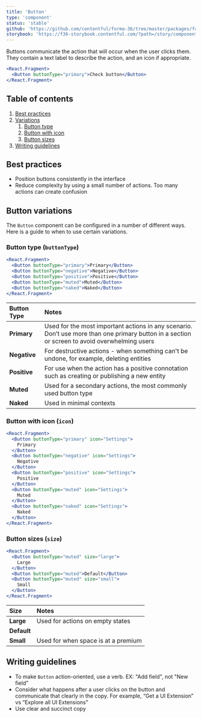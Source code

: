 ```yaml
---
title: 'Button'
type: 'component'
status: 'stable'
github: 'https://github.com/contentful/forma-36/tree/master/packages/forma-36-react-components/src/components/Button'
storybook: 'https://f36-storybook.contentful.com/?path=/story/components-button--button'
---
```


Buttons communicate the action that will occur when the user clicks them. They contain a text label to describe the action, and an icon if appropriate.

```jsx
<React.Fragment>
  <Button buttonType="primary">Check button</Button>
</React.Fragment>
```

## Table of contents

1. [Best practices](#best-practices)
2. [Variations](#variations)
   1. [Button type](#button-type)
   2. [Button with icon](#button-with-icon)
   3. [Button sizes](#button-sizes)
3. [Writing guidelines](#writing-guidelines)

## Best practices <a name="best-practices" />

- Position buttons consistently in the interface
- Reduce complexity by using a small number of actions. Too many actions can create confusion

## Button variations <a name="variations" />

The `Button` component can be configured in a number of different ways. Here is a guide to when to use certain variations.

### Button type (`buttonType`) <a name="button-type" />

```jsx
<React.Fragment>
  <Button buttonType="primary">Primary</Button>
  <Button buttonType="negative">Negative</Button>
  <Button buttonType="positive">Positive</Button>
  <Button buttonType="muted">Muted</Button>
  <Button buttonType="naked">Naked</Button>
</React.Fragment>
```

| Button Type  | Notes                                                                                                                                          |
| :----------- | :--------------------------------------------------------------------------------------------------------------------------------------------- |
| **Primary**  | Used for the most important actions in any scenario. Don’t use more than one primary button in a section or screen to avoid overwhelming users |
| **Negative** | For destructive actions - when something can't be undone, for example, deleting entities                                                       |
| **Positive** | For use when the action has a positive connotation such as creating or publishing a new entity                                                 |
| **Muted**    | Used for a secondary actions, the most commonly used button type                                                                               |
| **Naked**    | Used in minimal contexts                                                                                                                       |

### Button with icon (`icon`) <a name="button-with-icon" />

```jsx
<React.Fragment>
  <Button buttonType="primary" icon="Settings">
    Primary
  </Button>
  <Button buttonType="negative" icon="Settings">
    Negative
  </Button>
  <Button buttonType="positive" icon="Settings">
    Positive
  </Button>
  <Button buttonType="muted" icon="Settings">
    Muted
  </Button>
  <Button buttonType="naked" icon="Settings">
    Naked
  </Button>
</React.Fragment>
```

### Button sizes (`size`) <a name="button-sizes" />

```jsx
<React.Fragment>
  <Button buttonType="muted" size="large">
    Large
  </Button>
  <Button buttonType="muted">Default</Button>
  <Button buttonType="muted" size="small">
    Small
  </Button>
</React.Fragment>
```

| Size        | Notes                               |
| :---------- | :---------------------------------- |
| **Large**   | Used for actions on empty states    |
| **Default** |                                     |
| **Small**   | Used for when space is at a premium |

## Writing guidelines <a name="writing-guidelines" />

- To make `Button` action-oriented, use a verb. EX: "Add field", not "New field"
- Consider what happens after a user clicks on the button and communicate that clearly in the copy. For example, “Get a UI Extension” vs “Explore all UI Extensions”
- Use clear and succinct copy


<!-- Uncomment to enable design/develop switcher -->
<!-- 

<DesignDocs />
<DevelopDocs /> -->
